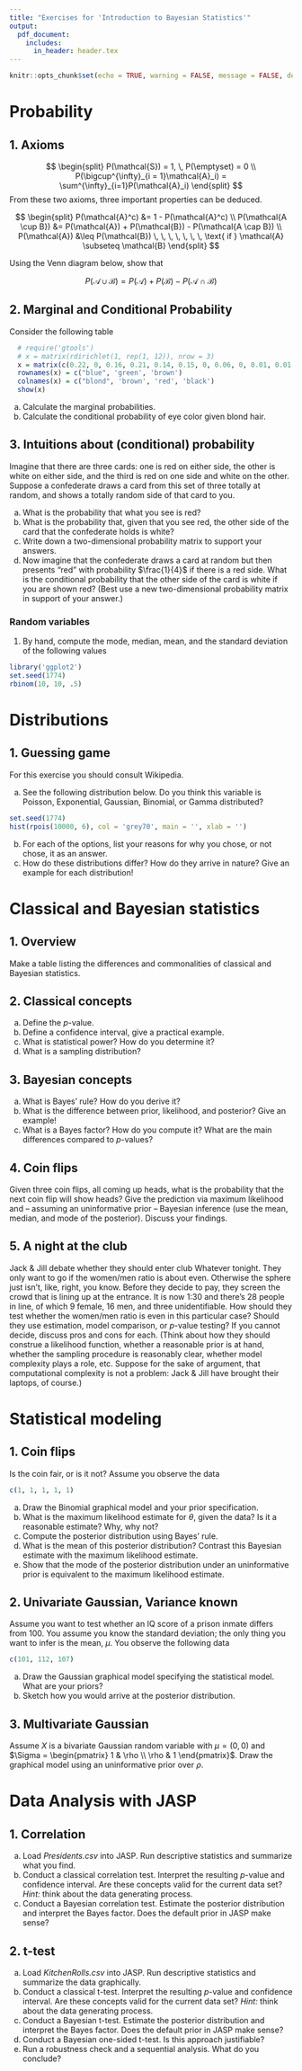 ```yaml
---
title: "Exercises for 'Introduction to Bayesian Statistics'"
output:
  pdf_document:
    includes:
      in_header: header.tex
---
```


```r
knitr::opts_chunk$set(echo = TRUE, warning = FALSE, message = FALSE, dev.args = list(bg = 'transparent'), fig.align = 'center', fig.width = 3, fig.height = 2)
```

# Probability
## 1. Axioms
$$
\begin{split}
P(\mathcal{S}) = 1, \,  P(\emptyset) = 0 \\
P(\bigcup^{\infty}_{i = 1}\mathcal{A}_i) = \sum^{\infty}_{i=1}P(\mathcal{A}_i)
\end{split}
$$
From these two axioms, three important properties can be deduced.

$$
\begin{split}
P(\mathcal{A}^c) &= 1 - P(\mathcal{A}^c) \\
P(\mathcal{A \cup B}) &= P(\mathcal{A}) + P(\mathcal{B}) - P(\mathcal{A \cap B}) \\
P(\mathcal{A}) &\leq P(\mathcal{B}) \, \, \, \, \, \, \, \text{  if   } \mathcal{A} \subseteq \mathcal{B}
\end{split}
$$

Using the Venn diagram below, show that

$$
P(\mathcal{A} \cup \mathcal{B}) = P(\mathcal{A}) + P(\mathcal{B}) - P(\mathcal{A} \cap \mathcal{B})
$$

\begin{center}
  \begin{tikzpicture}[fill=lightgray]
    \scope
            (-2,-2) rectangle (2,2)
            (1,0) circle (1);
      \fill[blue, opacity = .5] (0,0) circle (1);
    \endscope
    
    \scope
            (-2,-2) rectangle (2,2)
            (0,0) circle (1);
      \fill[red, opacity = .5] (1,0) circle (1);
    \endscope
  
    \draw (0,0) circle (1) (0,1)  node [text=black,above] {$\mathcal{A}$}
          (1,0) circle (1) (1,1)  node [text=black,above] {$\mathcal{B}$}
          (1,0) circle (1) (1,1)  node [text=black,below, xshift = -.50cm, yshift = -.65cm] {$\mathcal{A \cap B}$}
          (-2,-2) rectangle (3,2) node [text=black,above] {$\mathcal{S}$};
  \end{tikzpicture}
\end{center}

## 2. Marginal and Conditional Probability
Consider the following table

```r
  # require('gtools')
  # x = matrix(rdirichlet(1, rep(1, 12)), nrow = 3)
  x = matrix(c(0.22, 0, 0.16, 0.21, 0.14, 0.15, 0, 0.06, 0, 0.01, 0.01, 0.04), nrow = 3)
  rownames(x) = c("blue", 'green', 'brown')
  colnames(x) = c("blond", 'brown', 'red', 'black')
  show(x)
```

a. Calculate the marginal probabilities.
b. Calculate the conditional probability of eye color given blond hair.

## 3. Intuitions about (conditional) probability
Imagine that there are three cards: one is red on either side, the other is white on either side, and the third is red on one side and white on the other. Suppose a confederate draws a card from this set of three totally at random, and shows a totally random side of that card to you.

a. What is the probability that what you see is red?
b. What is the probability that, given that you see red, the other side of the card that the confederate holds is white?
c. Write down a two-dimensional probability matrix to support your answers.
d. Now imagine that the confederate draws a card at random but then presents "red" with probability $\frac{1}{4}$ if there is a red side. What is the conditional probability that the other side of the card is white if you are shown red? (Best use a new two-dimensional probability matrix in support of your answer.)

### Random variables

1) By hand, compute the mode, median, mean, and the standard deviation of the following values

```r
library('ggplot2')
set.seed(1774)
rbinom(10, 10, .5)
```

# Distributions

## 1. Guessing game
For this exercise you should consult Wikipedia.

a. See the following distribution below. Do you think this variable is Poisson, Exponential, Gaussian, Binomial, or Gamma distributed?

```r
set.seed(1774)
hist(rpois(10000, 6), col = 'grey70', main = '', xlab = '')
```

b. For each of the options, list your reasons for why you chose, or not chose, it as an answer.
c. How do these distributions differ? How do they arrive in nature? Give an example for each distribution!

# Classical and Bayesian statistics
## 1. Overview
Make a table listing the differences and commonalities of classical and Bayesian statistics.

## 2. Classical concepts
a. Define the *p*-value.
b. Define a confidence interval, give a practical example.
c. What is statistical power? How do you determine it?
d. What is a sampling distribution?

## 3. Bayesian concepts
a. What is Bayes' rule? How do you derive it?
b. What is the difference between prior, likelihood, and posterior? Give an example!
c. What is a Bayes factor? How do you compute it? What are the main differences compared to *p*-values?

## 4. Coin flips 
Given three coin flips, all coming up heads, what is the probability that the next coin flip will show heads? Give the prediction via maximum likelihood and -- assuming an uninformative prior -- Bayesian inference (use the mean, median, and mode of the posterior). Discuss your findings.

## 5. A night at the club
Jack & Jill debate whether they should enter club Whatever tonight. They only want to go if the women/men ratio is about even. Otherwise the sphere just isn't, like, right, you know. Before they decide to pay, they screen the crowd that is lining up at the entrance. It is now 1:30 and there's 28 people in line, of which 9 female, 16 men, and three unidentifiable. How should they test whether the women/men ratio is even in this particular case? Should they use estimation, model comparison, or $p$-value testing? If you cannot decide, discuss pros and cons for each. (Think about how they should construe a likelihood function, whether a reasonable prior is at hand, whether the sampling procedure is reasonably clear, whether model complexity plays a role, etc. Suppose for the sake of argument, that computational complexity is not a problem: Jack & Jill have brought their laptops, of course.)

# Statistical modeling
## 1. Coin flips
Is the coin fair, or is it not? Assume you observe the data
```r
c(1, 1, 1, 1, 1)
```

a. Draw the Binomial graphical model and your prior specification.
b. What is the maximum likelihood estimate for $\theta$, given the data? Is it a reasonable estimate? Why, why not?
c. Compute the posterior distribution using Bayes' rule.
d. What is the mean of this posterior distribution? Contrast this Bayesian estimate with the maximum likelihood estimate.
e. Show that the mode of the posterior distribution under an uninformative prior is equivalent to the maximum likelihood estimate.

## 2. Univariate Gaussian, Variance known
Assume you want to test whether an IQ score of a prison inmate differs from 100. You assume you know the standard deviation; the only thing you want to infer is the mean, $\mu$. You observe the following data

```r
c(101, 112, 107)
```

a. Draw the Gaussian graphical model specifying the statistical model. What are your priors?
b. Sketch how you would arrive at the posterior distribution.

## 3. Multivariate Gaussian
Assume $X$ is a bivariate Gaussian random variable with $\mu = (0, 0)$ and $\Sigma = \begin{pmatrix} 1 & \rho \\ \rho & 1 \end{pmatrix}$. Draw the graphical model using an uninformative prior over $\rho$.


# Data Analysis with JASP
## 1. Correlation
a. Load *Presidents.csv* into JASP. Run descriptive statistics and summarize what you find.
b. Conduct a classical correlation test. Interpret the resulting *p*-value and confidence interval. Are these concepts valid for the current data set? *Hint:* think about the data generating process.
c. Conduct a Bayesian correlation test. Estimate the posterior distribution and interpret the Bayes factor. Does the default prior in JASP make sense?

## 2. t-test
a. Load *KitchenRolls.csv* into JASP. Run descriptive statistics and summarize the data graphically.
b. Conduct a classical t-test. Interpret the resulting *p*-value and confidence interval. Are these concepts valid for the current data set? *Hint:* think about the data generating process.
c. Conduct a Bayesian t-test. Estimate the posterior distribution and interpret the Bayes factor. Does the default prior in JASP make sense?
d. Conduct a Bayesian one-sided t-test. Is this approach justifiable?
e. Run a robustness check and a sequential analysis. What do you conclude?